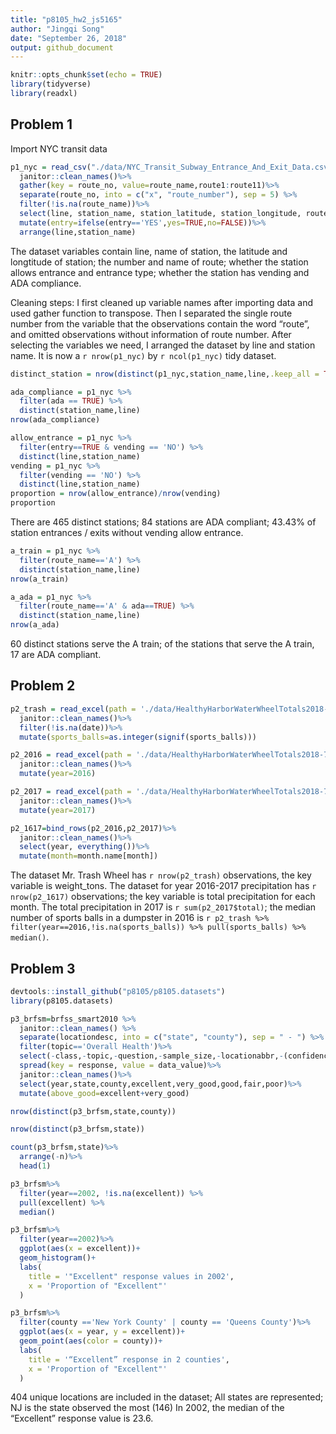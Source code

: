 ```yaml
---
title: "p8105_hw2_js5165"
author: "Jingqi Song"
date: "September 26, 2018"
output: github_document
---
```


```r
knitr::opts_chunk$set(echo = TRUE)
library(tidyverse)
library(readxl)
```

## Problem 1

Import NYC transit data

```r
p1_nyc = read_csv("./data/NYC_Transit_Subway_Entrance_And_Exit_Data.csv")%>%
  janitor::clean_names()%>%
  gather(key = route_no, value=route_name,route1:route11)%>%
  separate(route_no, into = c("x", "route_number"), sep = 5) %>%
  filter(!is.na(route_name))%>%
  select(line, station_name, station_latitude, station_longitude, route_number,route_name, entry, vending, entrance_type, ada)%>%
  mutate(entry=ifelse(entry=='YES',yes=TRUE,no=FALSE))%>%
  arrange(line,station_name)

```

The dataset variables contain line, name of station, the latitude and longtitude of station; the number and name of route; whether the station allows entrance and entrance type; whether the station has vending and ADA compliance.

Cleaning steps:
  I first cleaned up variable names after importing data and used gather function to transpose. Then I separated the single route number from the variable that the observations contain the word "route", and omitted observations without information of route number. After selecting the variables we need, I arranged the dataset by line and station name.
It is now a `r nrow(p1_nyc)` by `r ncol(p1_nyc)` tidy dataset.


```r
distinct_station = nrow(distinct(p1_nyc,station_name,line,.keep_all = TRUE))

ada_compliance = p1_nyc %>% 
  filter(ada == TRUE) %>% 
  distinct(station_name,line)
nrow(ada_compliance)

allow_entrance = p1_nyc %>% 
  filter(entry==TRUE & vending == 'NO') %>% 
  distinct(line,station_name)
vending = p1_nyc %>% 
  filter(vending == 'NO') %>% 
  distinct(line,station_name)
proportion = nrow(allow_entrance)/nrow(vending)
proportion

```

There are 465 distinct stations;
84 stations are ADA compliant;
43.43% of station entrances / exits without vending allow entrance.


```r
a_train = p1_nyc %>% 
  filter(route_name=='A') %>% 
  distinct(station_name,line)
nrow(a_train)

a_ada = p1_nyc %>% 
  filter(route_name=='A' & ada==TRUE) %>% 
  distinct(station_name,line)
nrow(a_ada)
```

60 distinct stations serve the A train;
of the stations that serve the A train, 17 are ADA compliant.

## Problem 2

```r
p2_trash = read_excel(path = './data/HealthyHarborWaterWheelTotals2018-7-28.xlsx',sheet = 'Mr. Trash Wheel',range = cell_cols("A:N"))%>%
  janitor::clean_names()%>%
  filter(!is.na(date))%>%
  mutate(sports_balls=as.integer(signif(sports_balls)))
```


```r
p2_2016 = read_excel(path = './data/HealthyHarborWaterWheelTotals2018-7-28.xlsx',sheet = '2016 Precipitation',range = cell_rows(2:14))%>%
  janitor::clean_names()%>%
  mutate(year=2016)

p2_2017 = read_excel(path = './data/HealthyHarborWaterWheelTotals2018-7-28.xlsx',sheet = '2017 Precipitation',range = cell_rows(2:14))%>%
  janitor::clean_names()%>%
  mutate(year=2017)

p2_1617=bind_rows(p2_2016,p2_2017)%>%
  janitor::clean_names()%>%
  select(year, everything())%>%
  mutate(month=month.name[month])

```

The dataset Mr. Trash Wheel has `r nrow(p2_trash)` observations, the key variable is weight_tons.
The dataset for year 2016-2017 precipitation has `r nrow(p2_1617)` observations; the key variable is total precipitation for each month.
The total precipitation in 2017 is `r sum(p2_2017$total)`;
the median number of sports balls in a dumpster in 2016 is `r p2_trash %>% filter(year==2016,!is.na(sports_balls)) %>% pull(sports_balls) %>% median()`.

## Problem 3

```r
devtools::install_github("p8105/p8105.datasets")
library(p8105.datasets)

p3_brfsm=brfss_smart2010 %>% 
  janitor::clean_names() %>%
  separate(locationdesc, into = c("state", "county"), sep = " - ") %>%
  filter(topic=='Overall Health')%>%
  select(-class,-topic,-question,-sample_size,-locationabbr,-(confidence_limit_low:geo_location))%>%
  spread(key = response, value = data_value)%>%
  janitor::clean_names()%>%
  select(year,state,county,excellent,very_good,good,fair,poor)%>%
  mutate(above_good=excellent+very_good)

```


```r
nrow(distinct(p3_brfsm,state,county))

nrow(distinct(p3_brfsm,state))

count(p3_brfsm,state)%>%
  arrange(-n)%>%
  head(1)

p3_brfsm%>%
  filter(year==2002, !is.na(excellent)) %>% 
  pull(excellent) %>% 
  median()

p3_brfsm%>%
  filter(year==2002)%>%
  ggplot(aes(x = excellent))+ 
  geom_histogram()+
  labs(
    title = '"Excellent" response values in 2002',
    x = 'Proportion of "Excellent"'
  )

p3_brfsm%>%
  filter(county =='New York County' | county == 'Queens County')%>%
  ggplot(aes(x = year, y = excellent))+ 
  geom_point(aes(color = county))+
  labs(
    title = '“Excellent” response in 2 counties',
    x = 'Proportion of "Excellent"'
  )
```

404 unique locations are included in the dataset;
All states are represented;
NJ is the state observed the most (146)
In 2002, the median of the “Excellent” response value is 23.6.

